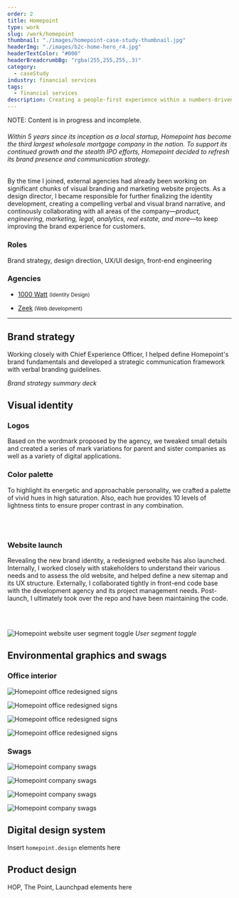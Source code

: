 ```yaml
---
order: 2
title: Homepoint
type: work
slug: /work/homepoint
thumbnail: "./images/homepoint-case-study-thumbnail.jpg"
headerImg: "./images/b2c-home-hero_r4.jpg"
headerTextColor: "#000"
headerBreadcrumbBg: "rgba(255,255,255,.3)"
category:
  - caseStudy
industry: financial services
tags:
  - financial services
description: Creating a people-first experience within a numbers-driven industry. Project scope includes brand strategy, identity design, product/UX, design, front-end development, vendor management, and art direction.
---
```



NOTE: Content is in progress and incomplete.

<h6 style="padding:0;">
  Within 5 years since its inception as a local startup, Homepoint has become
  the third largest wholesale mortgage company in the nation. To support its
  continued growth and the stealth IPO efforts, Homepoint decided to refresh its
  brand presence and communication strategy.
</h6>

By the time I joined, external agencies had already been working on significant chunks of visual branding and marketing website projects. As a design director, I became responsible for further finalizing the identity development, creating a compelling verbal and visual brand narrative, and continously collaborating with all areas of the company—_product, engineering, marketing, legal, analytics, real estate, and more_—to keep improving the brand experience for customers.

<div style={{background: 'var(--coolGray50)', padding: '2.5rem 4rem'}}>

<section class="portfolioDetail case">

### Roles

Brand strategy, design direction, UX/UI design, front-end engineering

</section>

<section class="portfolioDetail case">

### Agencies

- [1000 Watt](https://1000watt.net/work/homepoint/) <small>(Identity Design)</small>

- [Zeek](https://zeek.com//) <small>(Web development)</small>

</section>

</div>

---

## Brand strategy

Working closely with Chief Experience Officer, I helped define Homepoint's brand fundamentals and developed a strategic communication framework with verbal branding guidelines.

<HomepointBrandDeck />

_Brand strategy summary deck_

## Visual identity

### Logos

Based on the wordmark proposed by the agency, we tweaked small details and created a series of mark variations for parent and sister companies as well as a variety of digital applications.

<HomepointLogoBlock />

### Color palette

To highlight its energetic and approachable personality, we crafted a palette of vivid hues in high saturation. Also, each hue provides 10 levels of lightness tints to ensure proper contrast in any combination.

<InlineButton
  cta="Read more about the colors"
  href="/work/homepoint-colors"
  variant="gray"
/>

<br />
<br />

<HomepointColors />

### Website launch

Revealing the new brand identity, a redesigned website has also launched. Internally, I worked closely with stakeholders to understand their various needs and to assess the old website, and helped define a new sitemap and its UX structure. Externally, I collaborated tightly in front-end code base with the development agency and its project management needs. Post-launch, I ultimately took over the repo and have been maintaining the code.

<InlineButton
  cta="Read more about the site"
  href="/work/homepoint-website"
  variant="gray"
/>

<br />
<br />

<div className="img-border">

![Homepoint website user segment toggle](./images/homepoint-toggle.gif)
_User segment toggle_

</div>

## Environmental graphics and swags

### Office interior

<div className="img-border">

![Homepoint office redesigned signs](./images/hp-signage-01.jpg)

![Homepoint office redesigned signs](./images/hp-signage-02.jpg)

![Homepoint office redesigned signs](./images/hp-signage-03.jpg)

![Homepoint office redesigned signs](./images/hp-signage-04.jpg)

</div>

### Swags

![Homepoint company swags](./images/hp-shirt-01.png)

![Homepoint company swags](./images/hp-shirt-02.png)

![Homepoint company swags](./images/hp-shirt-03.png)

![Homepoint company swags](./images/hp-shirt-04.png)

## Digital design system

Insert `homepoint.design` elements here

## Product design

HOP, The Point, Launchpad elements here
